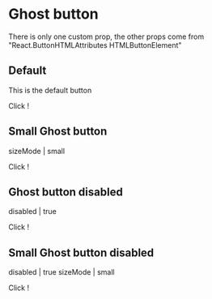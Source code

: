 

<Meta title="GhostButton" component={CoreButton} />

# Ghost button

There is only one custom prop, the other props come from "React.ButtonHTMLAttributes HTMLButtonElement"

<Props of={CoreButton} />

## Default

This is the default button

<Preview>
  <Story name="Ghost">
    <GhostButton onClick={action("clicked")}>
      Click !
    </GhostButton>
  </Story>
</Preview>


## Small Ghost button

sizeMode | small

  <Story name="Small Ghost">
    <GhostButton sizeMode='small' onClick={action("clicked")}>
      Click !
    </GhostButton>
  </Story>

## Ghost button disabled

disabled | true

  <Story name="Ghost disabled">
    <GhostButton disabled onClick={action("clicked")}>
      Click !
    </GhostButton>
  </Story>

## Small Ghost button disabled

disabled | true
sizeMode | small

  <Story name="Small Ghost disabled">
    <GhostButton disabled onClick={action("clicked")} sizeMode='small'>
      Click !
    </GhostButton>
  </Story>
